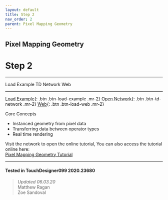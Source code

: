 ```yaml
---
layout: default
title: Step 2
nav_order: 2
parent: Pixel Mapping Geometry
---
```


## Pixel Mapping Geometry
# Step 2

----


<TDContentButtons link="">Load Example</TDContentButtons>
<TDContentButtons link="">TD Network</TDContentButtons>
<TDContentButtons link="">Web</TDContentButtons>

----

[Load Example](?actionable=1&action=load_tox&remotePath=https://github.com/mir-lab/touchdesigner-instancing-examples-code/raw/main/tox/014-pixel-mapping-geometry/container_step2.tox){: .btn .btn-load-example .mr-2}
[Open Network](?actionable=1&action=open_floating_network){: .btn .btn-td-network .mr-2}
[Web](?actionable=1&action=open_in_browser){: .btn .btn-load-web .mr-2}

Core Concepts

* Instanced geometry from pixel data
* Transferring data between operator types
* Real time rendering

Visit the network to open the online tutorial, You can also access the tutorial online here:  
[Pixel Mapping Geometry Tutorial](http://matthewragan.com/2015/08/18/advanced-instancing-pixel-mapping-geometry-touchdesigner/)

---

#### Tested in TouchDesigner099 2020.23680 
>*Updated 06.03.20*  
Matthew Ragan  
Zoe Sandoval  